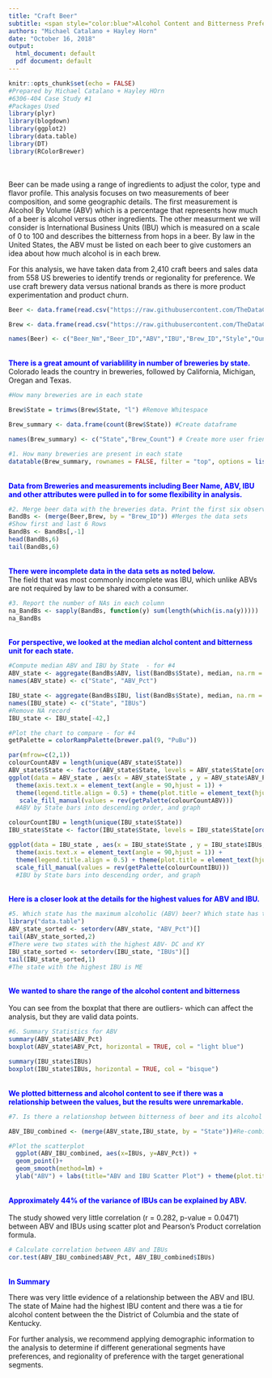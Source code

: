 ---
title: "Craft Beer"
subtitle: <span style="color:blue">Alcohol Content and Bitterness Preference Analysis</span>
authors: "Michael Catalano + Hayley Horn"
date: "October 16, 2018"
output:
  html_document: default
  pdf document: default
---

```{r setup, echo=FALSE}
knitr::opts_chunk$set(echo = FALSE)
#Prepared by Michael Catalano + Hayley HOrn
#6306-404 Case Study #1
#Packages Used
library(plyr)
library(blogdown)
library(ggplot2)
library(data.table)
library(DT)
library(RColorBrewer)

```

<br><br>
Beer can be made using a range of ingredients to adjust the color, type and flavor profile. This analysis focuses on two measurements of beer composition, and some geographic details. The first measurement is Alcohol By Volume (ABV) which is a percentage that represents how much of a beer is alcohol versus other ingredients. The other measurment we will consider is International Business Units (IBU) which is measured on a scale of 0 to 100 and describes the bitterness from hops in a beer. By law in the United States, the ABV must be listed on each beer to give customers an idea about how much alcohol is in each brew. 

For this analysis, we have taken data from 2,410 craft beers and sales data from 558 US breweries to identify trends or regionality for preference. We use craft brewery data versus national brands as there is more product experimentation and product churn.
<br>

```{r Data_Load, echo=FALSE}

Beer <- data.frame(read.csv("https://raw.githubusercontent.com/TheDataCurator/SMU-MSDS/master/Case%20Study/Beers.csv", header = TRUE, sep = ",", dec = ".")) #Load the Beer data semicolon delimitied text file

Brew <- data.frame(read.csv("https://raw.githubusercontent.com/TheDataCurator/SMU-MSDS/master/Case%20Study/Breweries.csv", header = TRUE, sep = ",", dec = ".")) #Load the Brewery data

names(Beer) <- c("Beer_Nm","Beer_ID","ABV","IBU","Brew_ID","Style","Ounces")#Rename for consistency and easier linking
```

<br><span style="color:blue">
<b>There is a great amount of variablility in number of breweries by state.</b><br></span>
Colorado leads the country in breweries, followed by California, Michigan, Oregan and Texas.

```{r Brewery_Count, echo=FALSE}
#How many breweries are in each state

Brew$State = trimws(Brew$State, "l") #Remove Whitespace

Brew_summary <- data.frame(count(Brew$State)) #Create dataframe

names(Brew_summary) <- c("State","Brew_Count") # Create more user friendly labels

#1. How many breweries are present in each state
datatable(Brew_summary, rownames = FALSE, filter = "top", options = list(pageLength = 5, scrollX = T),class = 'cell-border stripe',caption = 'Table 1: Count of Craft Breweries by State.', width = 500 ) #Creates table for easy filtering and view of breweries by STate
```
<br><span style="color:blue">
<b>Data from Breweries and measurements including Beer Name, ABV, IBU and other attributes were pulled in to for some flexibility in analysis.</b>
<br></span>
```{r merge, echo = FALSE}
#2. Merge beer data with the breweries data. Print the first six observations and last six observations to check the merged file.
BandBs <- (merge(Beer,Brew, by = "Brew_ID")) #Merges the data sets 
#Show first and last 6 Rows
BandBs <- BandBs[,-1]
head(BandBs,6)
tail(BandBs,6)
```
<br><span style="color:blue">
<b>There were incomplete data in the data sets as noted below.</b></span><br>
The field that was most commonly incomplete was IBU, which unlike ABVs are not required by law to be shared with a consumer.
<br>

```{r incompletes, echo = FALSE}
#3. Report the number of NAs in each column
na_BandBs <- sapply(BandBs, function(y) sum(length(which(is.na(y)))))
na_BandBs 
```
<br><span style="color:blue">
<b>For perspective, we looked at the median alchol content and bitterness unit for each state.</b></span>
<br>
```{r ABV_IBU_y_State, echo = FALSE}
#Compute median ABV and IBU by State  - for #4
ABV_state <- aggregate(BandBs$ABV, list(BandBs$State), median, na.rm = TRUE)
names(ABV_state) <- c("State", "ABV_Pct")

IBU_state <- aggregate(BandBs$IBU, list(BandBs$State), median, na.rm = TRUE)
names(IBU_state) <- c("State", "IBUs")
#Remove NA record
IBU_state <- IBU_state[-42,]

#Plot the chart to compare - for #4
getPalette = colorRampPalette(brewer.pal(9, "PuBu"))

par(mfrow=c(2,1))
colourCountABV = length(unique(ABV_state$State))
ABV_state$State <- factor(ABV_state$State, levels = ABV_state$State[order(-ABV_state$ABV_Pct)])
ggplot(data = ABV_state , aes(x = ABV_state$State , y = ABV_state$ABV_Pct, fill = ABV_state$State)) + geom_bar(stat = 'identity', show.legend = FALSE) + labs(title = "Beer ABV by State", x = 'State', y = 'ABV' , fill = 'State') + theme_bw(10) +
  theme(axis.text.x = element_text(angle = 90,hjust = 1)) +
  theme(legend.title.align = 0.5) + theme(plot.title = element_text(hjust = 0.5))+
   scale_fill_manual(values = rev(getPalette(colourCountABV)))
  #ABV by State bars into descending order, and graph

colourCountIBU = length(unique(IBU_state$State))
IBU_state$State <- factor(IBU_state$State, levels = IBU_state$State[order(-IBU_state$IBUs)])

ggplot(data = IBU_state , aes(x = IBU_state$State , y = IBU_state$IBUs, fill = IBU_state$State)) + geom_bar(stat = "identity", show.legend = FALSE) + labs(title = "Beer IBUs by State", x = "State", y = "IBUs" , fill = 'State') + theme_bw(10) +
  theme(axis.text.x = element_text(angle = 90,hjust = 1)) +
  theme(legend.title.align = 0.5) + theme(plot.title = element_text(hjust = 0.5))+
  scale_fill_manual(values = rev(getPalette(colourCountIBU)))
  #IBU by State bars into descending order, and graph
```
<br><span style="color:blue">
<b>Here is a closer look at the details for the highest values for ABV and IBU.</b>
<br></span>

```{r Max ABV, echo=FALSE}
#5. Which state has the maximum alcoholic (ABV) beer? Which state has the most bitter (IBU) beer?
library("data.table")
ABV_state_sorted <- setorderv(ABV_state, "ABV_Pct")[]
tail(ABV_state_sorted,2)
#There were two states with the highest ABV- DC and KY
IBU_state_sorted <- setorderv(IBU_state, "IBUs")[]
tail(IBU_state_sorted,1)
#The state with the highest IBU is ME
```
<br><b><span style="color:blue">
We wanted to share the range of the alcohol content and bitterness </b><br></span><br>
You can see from the boxplat that there are outliers- which can affect the analysis, but they are valid data points.
```{r Summary Statistics, echo=FALSE}
#6. Summary Statistics for ABV
summary(ABV_state$ABV_Pct)
boxplot(ABV_state$ABV_Pct, horizontal = TRUE, col = "light blue")

summary(IBU_state$IBUs)
boxplot(IBU_state$IBUs, horizontal = TRUE, col = "bisque")
```

<br><b> <span style="color:blue">We plotted bitterness and alcohol content to see if there was a relationship between the values, but the results were unremarkable.
</b><br></span>
```{r Scatterplot, echo=FALSE}
#7. Is there a relationshop between bitterness of beer and its alcohol content. Use a scatterplot to visualize the data.

ABV_IBU_combined <- (merge(ABV_state,IBU_state, by = "State"))#Re-combine ABV and IBU tables

#Plot the scatterplot
  ggplot(ABV_IBU_combined, aes(x=IBUs, y=ABV_Pct)) + 
  geom_point()+
  geom_smooth(method=lm) +
  ylab("ABV") + labs(title="ABV and IBU Scatter Plot") + theme(plot.title = element_text(hjust = 0.5))
```
<br><b><span style="color:blue">
Approximately 44% of the variance of IBUs can be explained by ABV.</b></span><br><br>
The study showed very little correlation (r = 0.282, p-value = 0.0471) between ABV and IBUs using scatter plot and Pearson's Product correlation formula. 
```{r correlation, echo=FALSE}
# Calculate correlation between ABV and IBUs
cor.test(ABV_IBU_combined$ABV_Pct, ABV_IBU_combined$IBUs)
```
<br><span style="color:blue"><b>In Summary</b></span>

There was very little evidence of a relationship between the ABV and IBU. The state of Maine had the highest IBU content and there was a tie for alcohol content between the the District of Columbia and the state of Kentucky.

For further analysis, we recommend applying demographic information to the analysis to determine if different generational segments have preferences, and regionality of preference with the target generational segments.  
